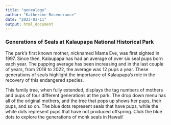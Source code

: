 ```yaml
---
title: "genealogy"
author: "Katherine Rosencrance"
date: "2023-03-11"
output: html_document
---
```

### Generations of Seals at Kalaupapa National Historical Park

The park's first known mother, nicknamed Mama Eve, was first sighted in 1997. Since then, Kalaupapa has had an average of over six seal pups born each year. The pupping average has been increasing and in the last couple of years, from 2018 to 2022, the average was 12 pups a year. These generations of seals highlight the importance of Kalaupapa’s role in the recovery of this endangered species.

This family tree, when fully extended, displays the tag numbers of mothers and pups of four different generations at the park. The drop down menu has all of the original mothers, and the tree that pops up shows her pups, their pups, and so on. The blue dots represent seals that have pups, while the white dots represent pups that have not produced offspring. Click the blue dots to explore the generations of monk seals in Hawaii!